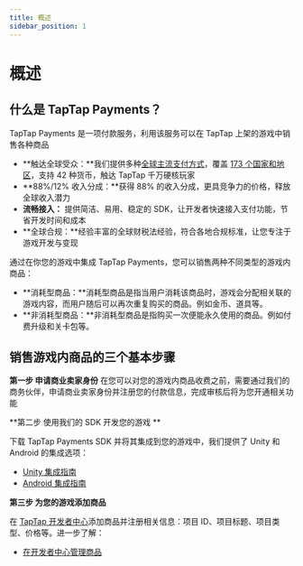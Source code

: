 ```yaml
---
title: 概述
sidebar_position: 1
---
```


# 概述

## **什么是 TapTap Payments？**

TapTap Payments 是一项付款服务，利用该服务可以在 TapTap 上架的游戏中销售各种商品

- **触达全球受众：**我们提供多种[全球主流支付方式](/sdk/TapPayments/appendix/payment-methods/)，覆盖 [173 个国家和地区](/sdk/TapPayments/appendix/regions-currencies)，支持 42 种货币，触达 TapTap 千万硬核玩家
- **88%/12% 收入分成：**获得 88% 的收入分成，更具竞争力的价格，释放全球收入潜力
- **流畅接入：** 提供简洁、易用、稳定的 SDK，让开发者快速接入支付功能，节省开发时间和成本
- **全球合规：**经验丰富的全球财税法经验，符合各地合规标准，让您专注于游戏开发与变现

通过在你您的游戏中集成 TapTap Payments，您可以销售两种不同类型的游戏内商品：

- **消耗型商品：**消耗型商品是指当用户消耗该商品时，游戏会分配相关联的游戏内容，而用户随后可以再次重复购买的商品。例如金币、道具等。
- **非消耗型商品：**非消耗型商品是指购买一次便能永久使用的商品。例如付费升级和关卡包等。

## **销售游戏内商品的三个基本步骤**

**第一步 申请商业卖家身份**
在您可以对您的游戏内商品收费之前，需要通过我们的商务伙伴，申请商业卖家身份并注册您的付款信息，完成审核后将为您开通相关功能

**第二步 使用我们的 SDK 开发您的游戏 **

下载 TapTap Payments SDK 并将其集成到您的游戏中，我们提供了 Unity 和 Android 的集成选项：

- [Unity 集成指南](/sdk/TapPayments/develop/unity)
- [Android 集成指南](/sdk/TapPayments/develop/android)

**第三步 为您的游戏添加商品**

在 [TapTap 开发者中心](https://developer.taptap.io/)添加商品并注册相关信息：项目 ID、项目标题、项目类型、价格等。进一步了解：

- [在开发者中心管理商品](/sdk/TapPayments/product-management)

